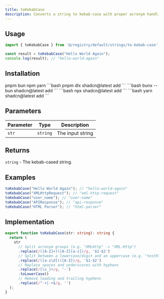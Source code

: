 ```yaml
---
title: toKebabCase
description: Converts a string to kebab-case with proper acronym handling
---
```


## Usage

```typescript
import { toKebabCase } from '@/registry/default/strings/to-kebab-case';

const result = toKebabCase("Hello World Again");
console.log(result); // "hello-world-again"
```

## Installation

<Tabs groupId="language" defaultValue="pnpm" persist>
  <TabsList>
    <TabsTrigger value="pnpm">
      pnpm
    </TabsTrigger>
    <TabsTrigger value="bun">
      bun
    </TabsTrigger>
    <TabsTrigger value="npm">
      npm
    </TabsTrigger>
    <TabsTrigger value="yarn">
      yarn
    </TabsTrigger>
  </TabsList>
  <TabsContent value="pnpm">
    ```bash
    pnpm dlx shadcn@latest add
    ```
  </TabsContent>
  <TabsContent value="bun">
    ```bash
    bunx --bun shadcn@latest add
    ```
  </TabsContent>
  <TabsContent value="npm">
    ```bash
    npx shadcn@latest add
    ```
  </TabsContent>
  <TabsContent value="yarn">
    ```bash
    yarn shadcn@latest add
    ```
  </TabsContent>
</Tabs>

## Parameters

| Parameter | Type     | Description      |
|-----------|----------|------------------|
| `str`     | `string` | The input string |

## Returns

`string` - The kebab-cased string.

## Examples

```typescript
toKebabCase("Hello World Again"); // "hello-world-again"
toKebabCase("XMLHttpRequest"); // "xml-http-request"
toKebabCase("user_name"); // "user-name"
toKebabCase("APIResponse"); // "api-response"
toKebabCase("HTML Parser"); // "html-parser"
```

## Implementation

```typescript
export function toKebabCase(str: string): string {
  return (
    str
      // Split acronym groups (e.g. "XMLHttp" -> "XML-Http")
      .replace(/([A-Z]+)([A-Z][a-z])/g, '$1-$2')
      // Split between a lowercase/digit and an uppercase (e.g. "testHTTP" -> "test-HTTP")
      .replace(/([a-z\d])([A-Z])/g, '$1-$2')
      // Replace spaces and underscores with hyphens
      .replace(/[\s_]+/g, '-')
      .toLowerCase()
      // Remove leading and trailing hyphens
      .replace(/^-+|-+$/g, '')
  );
}
```
